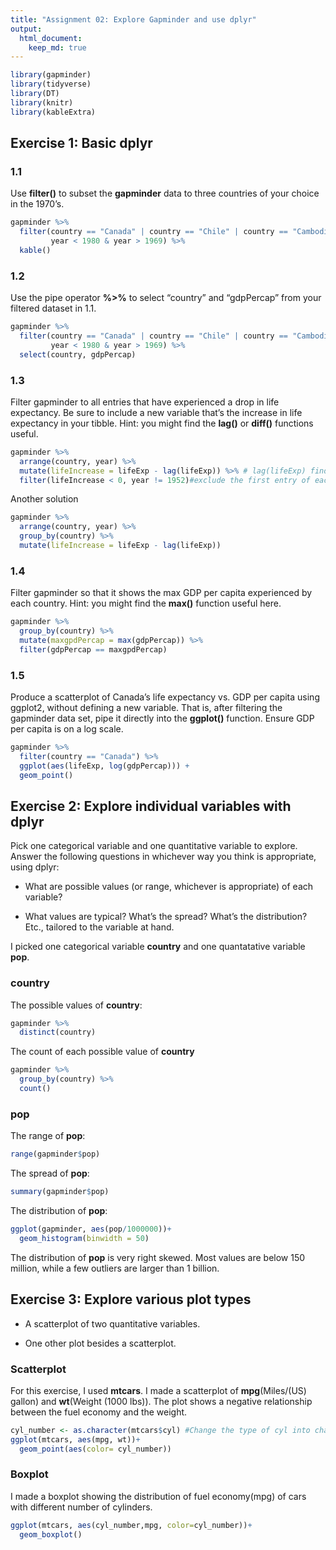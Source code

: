 ```yaml
---
title: "Assignment 02: Explore Gapminder and use dplyr"
output: 
  html_document:
    keep_md: true
---
```

<!--To run the code but show nothing-->
```r
library(gapminder)
library(tidyverse)
library(DT)
library(knitr)
library(kableExtra)
```

## Exercise 1: Basic __dplyr__

### 1.1 
Use __filter()__ to subset the __gapminder__ data to three countries of your choice in the 1970’s.
```r
gapminder %>% 
  filter(country == "Canada" | country == "Chile" | country == "Cambodia",
         year < 1980 & year > 1969) %>% 
  kable()
```


### 1.2 

Use the pipe operator __%>%__ to select “country” and “gdpPercap” from your filtered dataset in 1.1.
```r
gapminder %>% 
  filter(country == "Canada" | country == "Chile" | country == "Cambodia",
         year < 1980 & year > 1969) %>% 
  select(country, gdpPercap)
```

### 1.3 

Filter gapminder to all entries that have experienced a drop in life expectancy. Be sure to include a new variable that’s the increase in life expectancy in your tibble. Hint: you might find the __lag()__ or __diff()__ functions useful.

```r
gapminder %>% 
  arrange(country, year) %>%
  mutate(lifeIncrease = lifeExp - lag(lifeExp)) %>% # lag(lifeExp) finds the previous values of lifeExp
  filter(lifeIncrease < 0, year != 1952)#exclude the first entry of each country, where the lifeIncrease is the difference between two countries 
```

Another solution
```r
gapminder %>% 
  arrange(country, year) %>%
  group_by(country) %>% 
  mutate(lifeIncrease = lifeExp - lag(lifeExp))
```

### 1.4 

Filter gapminder so that it shows the max GDP per capita experienced by each country. Hint: you might find the __max()__ function useful here.
```r
gapminder %>% 
  group_by(country) %>% 
  mutate(maxgpdPercap = max(gdpPercap)) %>% 
  filter(gdpPercap == maxgpdPercap)
```

### 1.5

Produce a scatterplot of Canada’s life expectancy vs. GDP per capita using ggplot2, without defining a new variable. That is, after filtering the gapminder data set, pipe it directly into the __ggplot()__ function. Ensure GDP per capita is on a log scale.

```r
gapminder %>% 
  filter(country == "Canada") %>% 
  ggplot(aes(lifeExp, log(gdpPercap))) +
  geom_point()
```


## Exercise 2: Explore individual variables with __dplyr__

Pick one categorical variable and one quantitative variable to explore. Answer the following questions in whichever way you think is appropriate, using dplyr:

- What are possible values (or range, whichever is appropriate) of each variable?

- What values are typical? What’s the spread? What’s the distribution? Etc., tailored to the variable at hand.

I picked one categorical variable __country__ and one quantatative variable __pop__.

### country

The possible values of __country__:
```r
gapminder %>% 
  distinct(country)
```

The count of each possible value of __country__
```r
gapminder %>% 
  group_by(country) %>% 
  count()
```

### pop

The range of __pop__:
```r
range(gapminder$pop)
```

The spread of __pop__:
```r
summary(gapminder$pop)
```

The distribution of __pop__:
```r
ggplot(gapminder, aes(pop/1000000))+
  geom_histogram(binwidth = 50)
```

The distribution of __pop__ is very right skewed. Most values are below 150 million, while a few outliers are larger than 1 billion.

## Exercise 3: Explore various plot types

- A scatterplot of two quantitative variables.

- One other plot besides a scatterplot.

### Scatterplot
For this exercise, I used __mtcars__. I made a scatterplot of __mpg__(Miles/(US) gallon) and __wt__(Weight (1000 lbs)).
The plot shows a negative relationship between the fuel economy and the weight.
```r
cyl_number <- as.character(mtcars$cyl) #Change the type of cyl into character because there are only three discrete values.
ggplot(mtcars, aes(mpg, wt))+
  geom_point(aes(color= cyl_number))
```

### Boxplot
I made a boxplot showing the distribution of fuel economy(mpg) of cars with different number of cylinders.
```r
ggplot(mtcars, aes(cyl_number,mpg, color=cyl_number))+
  geom_boxplot()
```

